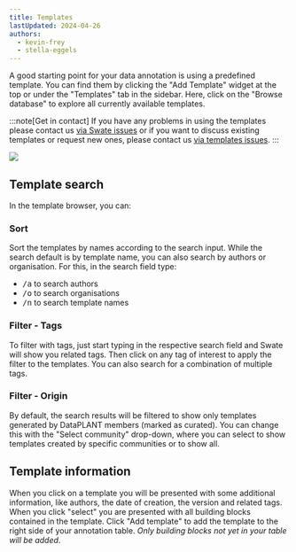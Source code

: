 ```yaml
---
title: Templates
lastUpdated: 2024-04-26
authors: 
  - kevin-frey
  - stella-eggels
---
```


A good starting point for your data annotation is using a predefined template. You can find them by clicking the "Add Template" widget at the top or under the "Templates" tab in the sidebar. Here, click on the "Browse database" to explore all currently available templates.

:::note[Get in contact]
If you have any problems in using the templates please contact us [via Swate issues](https://github.com/nfdi4plants/Swate/issues/new/choose) or if you want to discuss existing templates or request new ones, please contact us [via templates issues](https://github.com/nfdi4plants/SWATE_templates/issues/new/choose).
:::

![](@images/swate/swate-alpha-add-template.png)

## Template search

In the template browser, you can:

### Sort

Sort the templates by names according to the search input. While the search default is by template name, you can also search by authors or organisation. For this, in the search field type: 
- <kbd>/a</kbd> to search authors 
- <kbd>/o</kbd> to search organisations 
- <kbd>/n</kbd> to search template names

### Filter - Tags

To filter with tags, just start typing in the respective search field and Swate will show you related tags. Then click on any tag of interest to apply the filter to the templates. You can also search for a combination of multiple tags.

### Filter - Origin

By default, the search results will be filtered to show only templates generated by DataPLANT members (marked as curated). You can change this with the "Select community" drop-down, where you can select to show templates created by specific communities or to show all.

## Template information

When you click on a template you will be presented with some additional information, like authors, the date of creation, the version and related tags. When you click "select" you are presented with all building blocks contained in the template. Click "Add template" to add the template to the right side of your annotation table. *Only building blocks not yet in your table will be added*.



